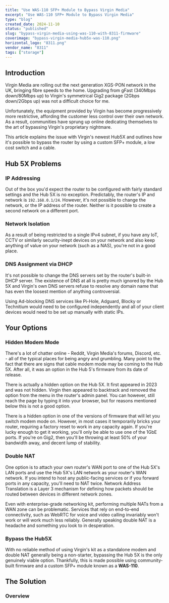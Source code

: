 ```yaml
---
title: "Use WAS-110 SFP+ Module to Bypass Virgin Media"
excerpt: "Use WAS-110 SFP+ Module to Bypass Virgin Media"
type: "blog"
created_date: 2024-11-10
status: "published"
slug: "bypass-virgin-media-using-was-110-with-8311-firmware"
coverimage: "bypass-virgin-media-hub5x-was-110.png"
horizontal_logo: "8311.png"
vendor_name: "8311"
tags: ["storage"]
---
```


## Introduction

Virgin Media are rolling out the next generation XGS-PON network in the UK, bringing fibre speeds to the home. Upgrading from gFast (340Mbps down/80Mbps up) to Virgin's symmetrical Gig2 package (2Gbps down/2Gbps up) was not a difficult choice for me.

Unfortunately, the equipment provided by Virgin has become progressively more restrictive, affording the customer less control over their own network. As a result, communities have sprung up online dedicating themselves to the art of bypassing Virgin's proprietary nightmare.

This article explains the issue with Virgin's newest Hub5X and outlines how it's possible to bypass the router by using a custom SFP+ module, a low cost switch and a cable.

## Hub 5X Problems

### IP Addressing

Out of the box you'd expect the router to be configured with fairly standard settings and the Hub 5X is no exception. Predictably, the router's IP and network is ``192.168.0.1/24``. However, it's not possible to change the network, or the IP address of the router. Neither is it possible to create a second network on a different port.

### Network Isolation

As a result of being restricted to a single IPv4 subnet, if you have any IoT, CCTV or similarly security-inept devices on your network and also keep anything of value on your network (such as a NAS), you're not in a good place.

### DNS Assignment via DHCP

It's not possible to change the DNS servers set by the router's built-in DHCP server. The existence of DNS at all is pretty much ignored by the Hub 5X and Virgin's own DNS servers refuse to resolve any domain name that has even the loosest mention of anything controversial.

Using Ad-blocking DNS services like Pi-Hole, Adguard, Blocky or Technitium would need to be configured independently and all of your client devices would need to be set up manually with static IPs.

## Your Options

### Hidden Modem Mode

There's a lot of chatter online - Reddit, Virgin Media's forums, Discord, etc. - all of the typical places for being angry and grumbling. Many point to the fact that there are signs that cable modem mode may be coming to the Hub 5X. After all, it was an option in the Hub 5's firmware from its date of release. 

There is actually a hidden option on the Hub 5X. It first appeared in 2023 and was not hidden. Virgin then appeared to backtrack and removed the option from the menu in the router's admin panel. You can however, still reach the page by typing it into your browser, but for reasons mentioned below this is not a good option.


There is a hidden option in one of the versions of firmware that will let you switch modem mode on. However, in most cases it temporarily bricks your router, requiring a factory reset to work in any capacity again. If you're lucky enough to get it working, you'll only be able to use one of the 1GbE ports. If you're on Gig2, then you'll be throwing at least 50% of your bandwidth away, and decent lump of stability.

### Double NAT

One option is to attach your own router's WAN port to one of the Hub 5X's LAN ports and use the Hub 5X's LAN network as your router's WAN network. If you intend to host any public-facing services or if you forward ports in any capacity, you'll need to NAT twice. Network Address Translation is a Layer 3 mechanism for defining how packets should be routed between devices in different network zones.

Even with enterprise-grade networking kit, performing multiple NATs from a WAN zone can be problematic. Services that rely on end-to-end connectivity, such as WebRTC for voice and video calling invariably won't work or will work much less reliably. Generally speaking double NAT is a headache and something you look to in desperation.

### Bypass the Hub5X

With no reliable method of using Virgin's kit as a standalone modem and double NAT generally being a non-starter, bypassing the Hub 5X is the only genuinely viable option. Thankfully, this is made possible using community-built firmware and a custom SFP+ module known as a **WAS-110**.

## The Solution

### Overview

